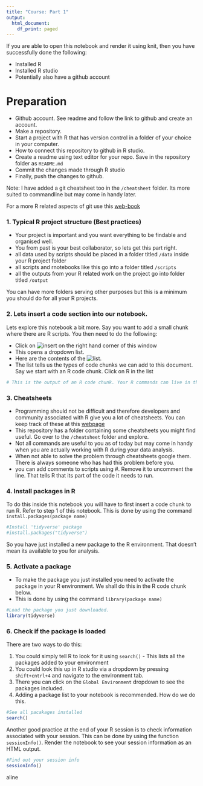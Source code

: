 ```yaml
---
title: "Course: Part 1"
output:
  html_document:
    df_print: paged
---
```


If you are able to open this notebook and render it using knit, then you have successfully done the following: 

- Installed R
- Installed R studio 
- Potentially also have a github account 

# Preparation

- Github account. See readme and follow the link to github and create an account. 
- Make a repository. 
- Start a project with R that has version control in a folder of your choice in your computer. 
- How to connect this repository to github in R studio.
- Create a readme using text editor for your repo. Save in the repository folder as `README.md`
- Commit the changes made through R studio
- Finally, push the changes to github.

Note: I have added a git cheatsheet too in the `/cheatsheet` folder. Its more suited to commandline but may come in handy later.

For a more R related aspects of git use this [web-book](https://happygitwithr.com/)


### 1. Typical R project structure (Best practices)

- Your project is important and you want everything to be findable and organised well.
- You from past is your best collaborator, so lets get this part right. 
- all data used by scripts should be placed in a folder titled `/data` inside your R project folder
- all scripts and rnotebooks like this go into a folder titled `/scripts`
- all the outputs from your R related work on the project go into folder titled `/output`

You can have more folders serving other purposes but this is a minimum you should do for all your R projects. 


### 2. Lets insert a code section into our notebook.

Lets explore this notebook a bit more. Say you want to add a small chunk where there are R scripts. You then need to do the following: 

- Click on ![insert](../data/img/InsertCodeChunkWF.png) on the right hand corner of this window
- This opens a dropdown list.
-  Here are the contents of the ![list](../data/img/InsertDropDown.png). 
- The list tells us the types of code chunks we can add to this document. Say we start with an R code chunk. Click on R in the list

```r
# This is the output of an R code chunk. Your R commands can live in this box and function normally. 
```


### 3. Cheatsheets

- Programming should not be difficult and therefore developers and community associated with R give you a lot of cheatsheets. You can keep track of these at this [webpage](https://rstudio.com/resources/cheatsheets/)
- This repository has a folder containing some cheatsheets you might find useful. Go over to the `/cheatsheet` folder and explore. 
- Not all commands are useful to you as of today but may come in handy when you are actually working with R during your data analysis. 
- When not able to solve the problem through cheatsheets google them. There is always someone who has had this problem before you. 
- you can add comments to scripts using #. Remove it to uncomment the line. That tells R that its part of the code it needs to run.

### 4. Install packages in R 

To do this inside this notebook you will have to first insert a code chunk to run R. Refer to step 1 of this notebook. This is done by using the command `install.packages(package name)`

```r
#Install 'tidyverse' package
#install.packages("tidyverse")
```

So you have just installed a new package to the R environment. That doesn't mean its available to you for analysis. 

### 5. Activate a package

- To make the package you just installed you need to activate the package in your R environment. We shall do this in the R code chunk below. 
- This is done by using the command `library(package name)`

```r
#Load the package you just downloaded.
library(tidyverse)
```

### 6. Check if the package is loaded

There are two ways to do this:

1. You could simply tell R to look for it using `search()` - This lists all the packages added to your environment 
2. You could look this up in R studio via a dropdown by pressing `shift+cntrl+4` and navigate to the environment tab. 
3. There you can click on the `Global Environment` dropdown to see the packages included. 
4. Adding a package list to your notebook is recommended. How do we do this. 

```r
#See all pacakages installed
search()
```

Another good practice at the end of your R session is to check information associated with your session. This can be done by using the function `sessionInfo()`. Render the notebook to see your session information as an HTML output. 

```r
#Find out your session info
sessionInfo()
```
aline
